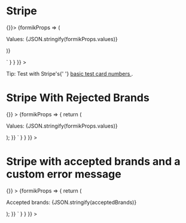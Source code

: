 

<Meta title="Components/Inputs/Stripe" component={StripeCardInput} />

# Stripe

<Canvas>
  <Story
    name="Stripe Card Input"
    parameters={{
      docs: {
        source: {
          code: dedent`
          <StripeFormWrapper STRIPE_KEY={process.env.STORYBOOK_STRIPE_KEY}>
            <Form initialValues={{ 'stripe-input': undefined }} onSubmit={() => {}}>
              {formikProps => (
                <div className="stripe-story">
                  <p>Values: {JSON.stringify(formikProps.values)}</p>
                  <StripeCardInput name="stripe-input" />
                </div>
              )}
            </Form>
          </StripeFormWrapper>`
        }
      }
    }}
  >
    <StripeExample1 />
    <p className="lc-mt-16">
      Tip: Test with Stripe's{' '}
      <a href="https://stripe.com/docs/testing#cards" target="_blank">
        basic test card numbers
      </a>
      .
    </p>
  </Story>
  <ArgsTable of={StripeCardInput} />
</Canvas>

# Stripe With Rejected Brands

<Canvas>
  <Story
    name="Stripe Card Input with Rejected Brands"
    parameters={{
      docs: {
        source: {
          code: dedent`
          <StripeFormWrapper
            initialValues={{ 'stripe-input': undefined }}
            STRIPE_KEY={process.env.STORYBOOK_STRIPE_KEY}
            onSubmit={() => {}}
          >
            {formikProps => {
              return (
                <div className="stripe-story">
                  <p>Values: {JSON.stringify(formikProps.values)}</p>
                  <StripeCardInput
                    label="Stripe Input"
                    name="stripe-input"
                    rejectedBrands={['discover', 'diners', 'jcb', 'unionpay']}
                  />
                </div>
              );
            }}
          </StripeFormWrapper>`
        }
      }
    }}
  >
    <StripeExampleRejectedBrands />
  </Story>
</Canvas>

# Stripe with accepted brands and a custom error message

<Canvas>
  <Story
    name="Stripe Card Input with accepted brands and a custom error message"
    parameters={{
      docs: {
        source: {
          code: dedent`
          <StripeFormWrapper
            initialValues={{ 'stripe-input': undefined }}
            STRIPE_KEY={process.env.STORYBOOK_STRIPE_KEY}
            onSubmit={() => {}}
          >
            {formikProps => {
              return (
                <div className="stripe-story">
                  <p className="lc-mb-16">Accepted brands: {JSON.stringify(acceptedBrands)}</p>
                  <StripeCardInput
                    label="Stripe Input"
                    name="stripe-input"
                    acceptedBrands={acceptedBrands as StripeCardBrands[]}
                  />
                </div>
              );
            }}
          </StripeFormWrapper>`
        }
      }
    }}
  >
    <StripeExampleAcceptedBrands />
  </Story>
</Canvas>
